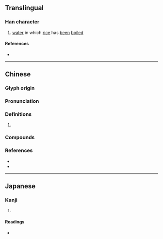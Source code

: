 {{character info/new}}
==Translingual==

===Han character===
{{Han char|rn=85|rad=水|as=11|sn=14|four=37127|canj=EOLB|ids=⿰氵脩}}

# [[water]] in which [[rice]] has [[been]] [[boil]]ed

====References====
* {{Han ref|kx=0643.250|dkj=18071|dj=1051.040|hdz=31725.020|uh=6EEB|ud=28395|bh=E2AA|bd=58026}}

----

==Chinese==
{{zh-forms}}

===Glyph origin===
{{Han etym}}

===Pronunciation===
{{zh-pron
|m=xiǔ
|c=sau2,sau3,sau1
|mc=y
|oc=
|cat=
}}

===Definitions===
{{zh-hanzi}}

# {{rfdef|zh}}

===Compounds===
{{zh-der|滫漿|滫瀡|蘭芷漸滫}}

===References===
* {{R:twedu|B02255}}
* {{R:yue:mfccd}}

----

==Japanese==

===Kanji===
{{ja-kanji|grade=|rs=水11}}

# {{defn|lang=ja|sort=水11}}

====Readings====
* {{ja-readings|on=[[しゅう]] (shū), [[しゅ]] (shu)|kun=[[とぎしる]] (togishiru)}}